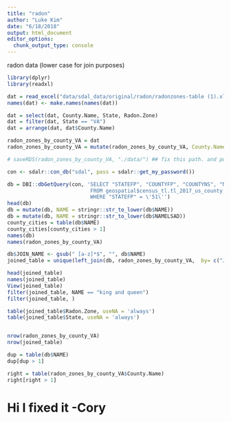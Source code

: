```yaml
---
title: "radon"
author: "Luke Kim"
date: "6/18/2018"
output: html_document
editor_options: 
  chunk_output_type: console
---
```


radon data (lower case for join purposes)
```r
library(dplyr)
library(readxl)

dat = read_excel("data/sdal_data/original/radon/radonzones-table (1).xlsx", sheet = 1) ## this does not belong in this folder
names(dat) <- make.names(names(dat))

dat = select(dat, County.Name, State, Radon.Zone)
dat = filter(dat, State == "VA")
dat = arrange(dat, dat$County.Name)

radon_zones_by_county_VA = dat
radon_zones_by_county_VA = mutate(radon_zones_by_county_VA, County.Name = stringr::str_to_lower(radon_zones_by_county_VA$County.Name))

# saveRDS(radon_zones_by_county_VA, "./data/") ## fix this path. and put a file extension

```


```r
con <- sdalr::con_db("sdal", pass = sdalr::get_my_password())

db = DBI::dbGetQuery(con, 'SELECT "STATEFP", "COUNTYFP", "COUNTYNS", "NAME", "NAMELSAD"
                           FROM geospatial$census_tl.tl_2017_us_county
                           WHERE "STATEFP" = \'51\'')
head(db)
db = mutate(db, NAME = stringr::str_to_lower(db$NAME))
db = mutate(db, NAME = stringr::str_to_lower(db$NAMELSAD))
county_cities = table(db$NAME)
county_cities[county_cities > 1]
names(db)
names(radon_zones_by_county_VA)
```

```r
db$JOIN_NAME <- gsub(" [a-z]*$", "", db$NAME)
joined_table = unique(left_join(db, radon_zones_by_county_VA,  by= c("JOIN_NAME" = "County.Name")))

head(joined_table)
names(joined_table)
View(joined_table)
filter(joined_table, NAME == "king and queen")
filter(joined_table, )

table(joined_table$Radon.Zone, useNA = 'always')
table(joined_table$State, useNA = 'always')


nrow(radon_zones_by_county_VA)
nrow(joined_table)

dup = table(db$NAME)
dup[dup > 1]

right = table(radon_zones_by_county_VA$County.Name)
right[right > 1]


```

# Hi I fixed it -Cory
